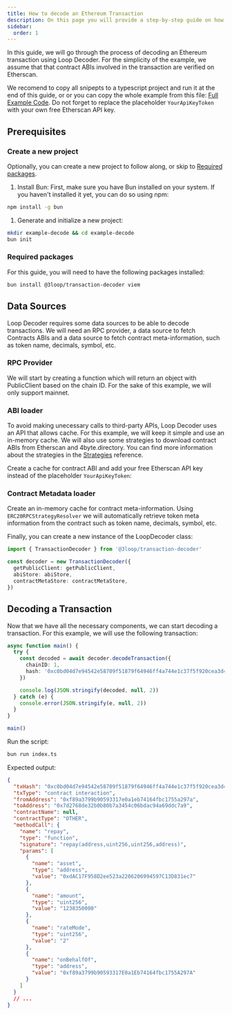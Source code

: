 ```yaml
---
title: How to decode an Ethereum Transaction
description: On this page you will provide a step-by-step guide on how to decode and interpret an Ethereum transaction using Loop Decoder.
sidebar:
  order: 1
---
```



In this guide, we will go through the process of decoding an Ethereum transaction using Loop Decoder. For the simplicity of the example, we assume that that contract ABIs involved in the transaction are verified on Etherscan.

We recomend to copy all snipepts to a typescript project and run it at the end of this guide, or or you can copy the whole example from this file: [Full Example Code](https://stackblitz.com/~/github.com/3loop/loop-decoder/tree/main/sandbox/quick-start). Do not forget to replace the placeholder `YourApiKeyToken` with your own free Etherscan API key.

## Prerequisites

### Create a new project

Optionally, you can create a new project to follow along, or skip to [Required packages](#required-packages).

1. Install Bun:
   First, make sure you have Bun installed on your system. If you haven't installed it yet, you can do so using npm:

```bash
npm install -g bun
```

1. Generate and initialize a new project:

```bash
mkdir example-decode && cd example-decode
bun init
```

### Required packages

For this guide, you will need to have the following packages installed:

```bash
bun install @3loop/transaction-decoder viem
```

## Data Sources

Loop Decoder requires some data sources to be able to decode transactions. We will need an RPC provider, a data source to fetch Contracts ABIs and a data source to fetch contract meta-information, such as token name, decimals, symbol, etc.

### RPC Provider

We will start by creating a function which will return an object with PublicClient based on the chain ID. For the sake of this example, we will only support mainnet.

<RpcProvider />

### ABI loader

To avoid making unecessary calls to third-party APIs, Loop Decoder uses an API that allows cache. For this example, we will keep it simple and use an in-memory cache. We will also use some strategies to download contract ABIs from Etherscan and 4byte.directory. You can find more information about the strategies in the [Strategies](/reference/data-loaders/) reference.

Create a cache for contract ABI and add your free Etherscan API key instead of the placeholder `YourApiKeyToken`:

<MemoryAbiLoader />

### Contract Metadata loader

Create an in-memory cache for contract meta-information. Using `ERC20RPCStrategyResolver` we will automatically retrieve token meta information from the contract such as token name, decimals, symbol, etc.

<MemoryContractLoader />

Finally, you can create a new instance of the LoopDecoder class:

```ts
import { TransactionDecoder } from '@3loop/transaction-decoder'

const decoder = new TransactionDecoder({
  getPublicClient: getPublicClient,
  abiStore: abiStore,
  contractMetaStore: contractMetaStore,
})
```

## Decoding a Transaction

Now that we have all the necessary components, we can start decoding a transaction. For this example, we will use the following transaction:

```ts
async function main() {
  try {
    const decoded = await decoder.decodeTransaction({
      chainID: 1,
      hash: '0xc0bd04d7e94542e58709f51879f64946ff4a744e1c37f5f920cea3d478e115d7',
    })

    console.log(JSON.stringify(decoded, null, 2))
  } catch (e) {
    console.error(JSON.stringify(e, null, 2))
  }
}

main()
```

Run the script:

```bash
bun run index.ts
```

Expected output:

```json
{
  "txHash": "0xc0bd04d7e94542e58709f51879f64946ff4a744e1c37f5f920cea3d478e115d7",
  "txType": "contract interaction",
  "fromAddress": "0xf89a3799b90593317e0a1eb74164fbc1755a297a",
  "toAddress": "0x7d2768de32b0b80b7a3454c06bdac94a69ddc7a9",
  "contractName": null,
  "contractType": "OTHER",
  "methodCall": {
    "name": "repay",
    "type": "function",
    "signature": "repay(address,uint256,uint256,address)",
    "params": [
      {
        "name": "asset",
        "type": "address",
        "value": "0xdAC17F958D2ee523a2206206994597C13D831ec7"
      },
      {
        "name": "amount",
        "type": "uint256",
        "value": "1238350000"
      },
      {
        "name": "rateMode",
        "type": "uint256",
        "value": "2"
      },
      {
        "name": "onBehalfOf",
        "type": "address",
        "value": "0xf89a3799b90593317E0a1Eb74164fbc1755A297A"
      }
    ]
  }
  // ...
}
```
